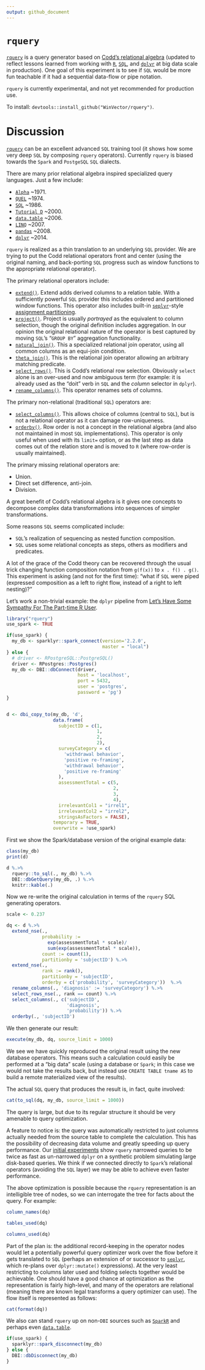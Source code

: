```yaml
---
output: github_document
---
```


<!-- README.md is generated from README.Rmd. Please edit that file -->

# `rquery`

[`rquery`](https://winvector.github.io/rquery/) is a query generator based on [Codd's relational algebra](https://en.wikipedia.org/wiki/Relational_algebra) (updated to reflect lessons learned from working with [`R`](https://www.r-project.org), [`SQL`](https://en.wikipedia.org/wiki/SQL), and [`dplyr`]( https://CRAN.R-project.org/package=dplyr) at big data scale in production).  One goal of this experiment is to see if `SQL` would be more fun teachable if it had a sequential data-flow or pipe notation.

`rquery` is currently experimental, and not yet recommended for production use. 

To install: `devtools::install_github("WinVector/rquery")`.

# Discussion

[`rquery`](https://github.com/WinVector/rquery) can be an excellent advanced `SQL`
training tool (it shows how some very deep `SQL` by composing `rquery` operators).  Currently `rquery` is biased towards the `Spark` and `PostgeSQL` `SQL` dialects.

There are many prior relational algebra inspired specialized query languages.  Just a few include:

  * [`Alpha`](https://en.wikipedia.org/wiki/Alpha_(programming_language)) ~1971.
  * [`QUEL`](https://en.wikipedia.org/wiki/QUEL_query_languages) ~1974.
  * [`SQL`](https://en.wikipedia.org/wiki/SQL) ~1986.
  * [`Tutorial D`](https://en.wikipedia.org/wiki/D_(data_language_specification)#Tutorial_D) ~2000.
  * [`data.table`](http://r-datatable.com/) ~2006.
  * [`LINQ`](https://msdn.microsoft.com/en-us/library/bb308959.aspx) ~2007.
  * [`pandas`](http://pandas.pydata.org) ~2008.
  * [`dplyr`](http://dplyr.tidyverse.org) ~2014.
 
`rquery` is realized as a thin translation to an underlying `SQL` provider.  We are trying to put the Codd relational operators front and center (using the original naming, and back-porting `SQL` progress such as window functions to the appropriate relational operator).

The primary relational operators include:

  * [`extend()`](https://winvector.github.io/rquery/reference/extend_nse.html).  Extend adds derived columns to a relation table.  With a sufficiently powerful `SQL` provider this includes ordered and partitioned window functions.  This operator also includes built-in [`seplyr`](https://winvector.github.io/seplyr/)-style [assignment partitioning](https://winvector.github.io/seplyr/articles/MutatePartitioner.html).
  * [`project()`](https://winvector.github.io/rquery/reference/project_nse.html).  Project is usually *portrayed* as the equivalent to column selection, though the original definition includes aggregation.  In our opinion the original relational nature of the operator is best captured by moving `SQL`'s "`GROUP BY`" aggregation functionality.
  * [`natural_join()`](https://winvector.github.io/rquery/reference/natural_join.html).  This a specialized relational join operator, using all common columns as an equi-join condition.
  * [`theta_join()`](https://winvector.github.io/rquery/reference/theta_join_nse.html).  This is the relational join operator allowing an arbitrary matching predicate.
  * [`select_rows()`](https://winvector.github.io/rquery/reference/theta_join_nse.html).  This is Codd's relational row selection.  Obviously `select` alone is an over-used and now ambiguous term (for example: it is already used as the "doit" verb in `SQL` and the *column* selector in `dplyr`).
  * [`rename_columns()`](https://winvector.github.io/rquery/reference/rename_columns.html).  This operator renames sets of columns.
  
The primary non-relational (traditional `SQL`) operators are:

  * [`select_columns()`](https://winvector.github.io/rquery/reference/select_columns.html).  This allows choice of columns (central to `SQL`), but is not a relational operator as it can damage row-uniqueness.
  * [`orderby()`](https://winvector.github.io/rquery/reference/orderby.html). Row order is not a concept in the relational algebra (and also not maintained in most `SQL` implementations). This operator is only useful when used with its `limit=` option, or as the last step as data comes out of the relation store and is moved to `R` (where row-order is usually maintained).


The primary missing relational operators are:

  * Union.
  * Direct set difference, anti-join.
  * Division.


A great benefit of Codd's relational algebra is it gives one concepts to decompose complex data transformations into sequences of simpler transformations. 

Some reasons `SQL` seems complicated include:

  * `SQL`'s realization of sequencing as nested function composition. 
  * `SQL` uses some relational concepts as steps, others as modifiers and predicates.
  
  
A lot of the grace of the Codd theory can be recovered through the usual trick changing function composition notation from `g(f(x))` to `x . f() . g()`.  This experiment is asking (and not for the first time): "what if `SQL` were piped (expressed composition as a left to right flow, instead of a right to left nesting)?"

Let's work a non-trivial example: the `dplyr` pipeline 
from [Let’s Have Some Sympathy For The Part-time R User](http://www.win-vector.com/blog/2017/08/lets-have-some-sympathy-for-the-part-time-r-user/).



```r
library("rquery")
use_spark <- TRUE

if(use_spark) {
  my_db <- sparklyr::spark_connect(version='2.2.0', 
                                   master = "local")
} else {
  # driver <- RPostgreSQL::PostgreSQL()
  driver <- RPostgres::Postgres()
  my_db <- DBI::dbConnect(driver,
                          host = 'localhost',
                          port = 5432,
                          user = 'postgres',
                          password = 'pg')
}


d <- dbi_copy_to(my_db, 'd',
                 data.frame(
                   subjectID = c(1,                   
                                 1,
                                 2,                   
                                 2),
                   surveyCategory = c(
                     'withdrawal behavior',
                     'positive re-framing',
                     'withdrawal behavior',
                     'positive re-framing'
                   ),
                   assessmentTotal = c(5,                 
                                       2,
                                       3,                  
                                       4),
                   irrelevantCol1 = "irrel1",
                   irrelevantCol2 = "irrel2",
                   stringsAsFactors = FALSE),
                 temporary = TRUE, 
                 overwrite = !use_spark)
```

First we show the Spark/database version of the original example data:

```r
class(my_db)
print(d)

d %.>%
  rquery::to_sql(., my_db) %.>%
  DBI::dbGetQuery(my_db, .) %.>%
  knitr::kable(.)
```

Now we re-write the original calculation in terms of the `rquery` SQL generating operators.

```r
scale <- 0.237

dq <- d %.>%
  extend_nse(.,
             probability :=
               exp(assessmentTotal * scale)/
               sum(exp(assessmentTotal * scale)),
             count := count(1),
             partitionby = 'subjectID') %.>%
  extend_nse(.,
             rank := rank(),
             partitionby = 'subjectID',
             orderby = c('probability', 'surveyCategory'))  %.>%
  rename_columns(., 'diagnosis' := 'surveyCategory') %.>%
  select_rows_nse(., rank == count) %.>%
  select_columns(., c('subjectID', 
                      'diagnosis', 
                      'probability')) %.>%
  orderby(., 'subjectID')
```

We then generate our result:

```r
execute(my_db, dq, source_limit = 1000)
```

We see we have quickly reproduced the original result using the new database operators.  This means such a calculation could easily be performed at a "big data" scale (using a database or `Spark`; in this case we would not take the results back, but instead use `CREATE TABLE tname AS` to build a remote materialized view of the results).

The actual `SQL` query that produces the result is, in fact, quite involved:

```r
cat(to_sql(dq, my_db, source_limit = 1000))
```

The query is large, but due to its regular structure it should be very amenable to query optimization.

A feature to notice is: the query was automatically restricted to just columns actually needed from the source table to complete the calculation. This has the possibility of decreasing data volume and greatly speeding up query performance. Our [initial experiments](https://github.com/WinVector/rquery/blob/master/extras/PerfTest.md) show `rquery` narrowed queries to be twice as fast as un-narrowed `dplyr` on a synthetic problem simulating large disk-based queries.  We think if we connected directly to `Spark`'s relational operators (avoiding the `SQL` layer) we may be able to achieve even faster performance.

The above optimization is possible because the `rquery` representation is an intelligible tree of nodes, so we can interrogate the tree for facts about the query.  For example:

```r
column_names(dq)

tables_used(dq)

columns_used(dq)
```


Part of the plan is: the additional record-keeping in the operator nodes would let a potentially powerful query optimizer work over the flow before it gets translated to `SQL` (perhaps an extension of or successor to [`seplyr`](https://winvector.github.io/seplyr/), which re-plans over `dplyr::mutate()` expressions).  At the very least restricting to columns later used and folding selects together would be achievable.  One should have a good chance at optimization as the representation is fairly high-level, and many of the operators are relational (meaning there are known legal transforms a query optimizer can use).  The flow itself is represented as follows:

```r
cat(format(dq))
```

We also can stand `rquery` up on non-`DBI` sources such as [`SparkR`](https://github.com/WinVector/rquery/blob/master/extras/SparkRExample.md)
and perhaps even [`data.table`](https://github.com/WinVector/rquery/blob/master/extras/data_table.md).



```r
if(use_spark) {
  sparklyr::spark_disconnect(my_db)
} else {
  DBI::dbDisconnect(my_db)
}
```

